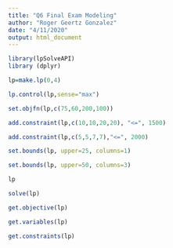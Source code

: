 ---
title: "Q6 Final Exam Modeling"
author: "Roger Geertz Gonzalez"
date: "4/11/2020"
output: html_document
---


```{r}
library(lpSolveAPI)
library (dplyr)
```

```{r}
lp=make.lp(0,4)
```
```{r}
lp.control(lp,sense="max")
```
```{r}
set.objfn(lp,c(75,60,200,100))
```
```{r}
add.constraint(lp,c(10,10,20,20), "<=", 1500)
```

```{r}
add.constraint(lp,c(5,5,7,7),"<=", 2000)
```
```{r}
set.bounds(lp, upper=25, columns=1)
```
```{r}
set.bounds(lp, upper=50, columns=3)
```
```{r}
lp
```

```{r}
solve(lp)
```
```{r}
get.objective(lp)
```
```{r}
get.variables(lp)
```
```{r}
get.constraints(lp)
```


